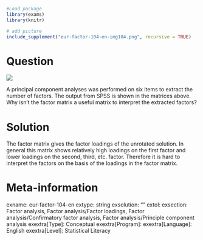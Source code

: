 ```r
#Load package
library(exams)
library(knitr)

# add picture
include_supplement("eur-factor-104-en-img104.png", recursive = TRUE)
```


Question
========
![](eur-factor-104-en-img104.png)

A principal component analyses was performed on six items to extract the number of factors. The output from SPSS is shown in the matrices above. Why isn’t the factor matrix a useful matrix to interpret the extracted factors?


Solution
========
The factor matrix gives the factor loadings of the unrotated solution. In general this matrix shows relatively high loadings on the first factor and lower loadings on the second, third, etc. factor. Therefore it is hard to interpret the factors on the basis of the loadings in the factor matrix.


Meta-information
================
exname: eur-factor-104-en
extype: string
exsolution: ""
extol: 
exsection: Factor analysis, Factor analysis/Factor loadings, Factor analysis/Confirmatory factor analysis, Factor analysis/Principle component analysis
exextra[Type]: Conceptual
exextra[Program]: 
exextra[Language]: English
exextra[Level]: Statistical Literacy
